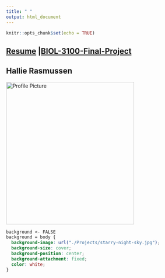 ```yaml
---
title: " "
output: html_document
---
```


```r
knitr::opts_chunk$set(echo = TRUE)
```


## [Resume](./resume/Resume.pdf.pdf) |[BIOL-3100-Final-Project](./projects/Final.project.html) ##

## Hallie Rasmussen ##

<img src="./Hallie 2022 (97) (1).JPG" alt="Profile Picture" width="351" height="390"/>

```css
background <- FALSE
background = body {
  background-image: url("./Projects/starry-night-sky.jpg");
  background-size: cover;
  background-position: center;
  background-attachment: fixed;
  color: white;
}
```
